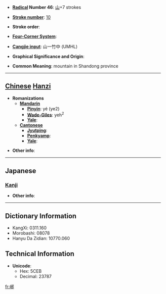 * '''[[Wiktionary:Chinese radical index| Radical]] Number 46''': [[Wiktionary:Chinese radical index 山|山]]+7 strokes

* '''[[Wiktionary:Chinese total strokes index|Stroke number]]''': [[Wiktionary:Chinese total strokes index 10|10]]

* '''Stroke order''': 

* '''[[Wiktionary:Chinese four corner index|Four-Corner System]]''': 

* '''[[Wiktionary:Chinese Cangjie index|Cangjie input]]''': 山一竹中 (UMHL)

* '''Graphical Significance and Origin''': 

* '''Common Meaning''': mountain in Shandong province

----

== [[Chinese]] [[Hanzi]] ==

* '''Romanizations'''
** '''[[Mandarin]]'''
*** '''[[Pinyin]]''': yé (ye2)
*** '''[[Wade-Giles]]''': yeh<sup>2</sup>
*** '''[[Yale]]''': 
** '''[[Cantonese]]'''
*** '''[[Jyutping]]''':
*** '''[[Penkyamp]]''': 
*** '''[[Yale]]''': 

* '''Other info''': 

----

==Japanese==
===[[Kanji]]===
{{kanji|on readings=[[や]] (ya), [[しゃ]] (sha), [[じゃ]] (ja)|kun readings=}}

* '''Other info''':  

----

== Dictionary Information ==

* KangXi: 0311.160
* Morobashi: 08078
* Hanyu Da Zidian: 10770.060

== Technical Information ==

* '''Unicode''':
** Hex: 5CEB
** Decimal: 23787

[[fr:峫]]